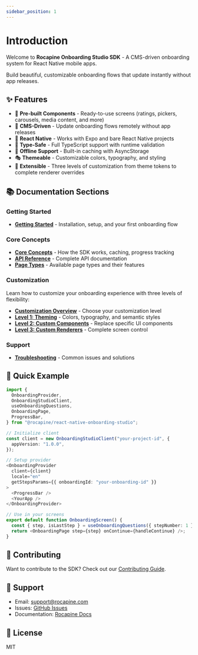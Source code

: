 ```yaml
---
sidebar_position: 1
---
```


# Introduction

Welcome to **Rocapine Onboarding Studio SDK** - A CMS-driven onboarding system for React Native mobile apps.

Build beautiful, customizable onboarding flows that update instantly without app releases.

## ✨ Features

- 🎨 **Pre-built Components** - Ready-to-use screens (ratings, pickers, carousels, media content, and more)
- 🔄 **CMS-Driven** - Update onboarding flows remotely without app releases
- 📱 **React Native** - Works with Expo and bare React Native projects
- 🎯 **Type-Safe** - Full TypeScript support with runtime validation
- 💾 **Offline Support** - Built-in caching with AsyncStorage
- 🎭 **Themeable** - Customizable colors, typography, and styling
- 🔧 **Extensible** - Three levels of customization from theme tokens to complete renderer overrides

## 📚 Documentation Sections

### Getting Started
- [**Getting Started**](./getting-started.mdx) - Installation, setup, and your first onboarding flow

### Core Concepts
- [**Core Concepts**](./core-concepts.mdx) - How the SDK works, caching, progress tracking
- [**API Reference**](./api-reference.mdx) - Complete API documentation
- [**Page Types**](./page-types.mdx) - Available page types and their features

### Customization
Learn how to customize your onboarding experience with three levels of flexibility:

- [**Customization Overview**](./customization/intro.mdx) - Choose your customization level
- [**Level 1: Theming**](./customization/theming.mdx) - Colors, typography, and semantic styles
- [**Level 2: Custom Components**](./customization/custom-components.mdx) - Replace specific UI components
- [**Level 3: Custom Renderers**](./customization/custom-renderers.mdx) - Complete screen control

### Support
- [**Troubleshooting**](./troubleshooting.mdx) - Common issues and solutions

## 🚀 Quick Example

```typescript
import {
  OnboardingProvider,
  OnboardingStudioClient,
  useOnboardingQuestions,
  OnboardingPage,
  ProgressBar,
} from "@rocapine/react-native-onboarding-studio";

// Initialize client
const client = new OnboardingStudioClient("your-project-id", {
  appVersion: "1.0.0",
});

// Setup provider
<OnboardingProvider
  client={client}
  locale="en"
  getStepsParams={{ onboardingId: "your-onboarding-id" }}
>
  <ProgressBar />
  <YourApp />
</OnboardingProvider>

// Use in your screens
export default function OnboardingScreen() {
  const { step, isLastStep } = useOnboardingQuestions({ stepNumber: 1 });
  return <OnboardingPage step={step} onContinue={handleContinue} />;
}
```

## 🤝 Contributing

Want to contribute to the SDK? Check out our [Contributing Guide](https://github.com/rocapine/react-native-onboarding-studio/blob/main/CONTRIBUTING.md).

## 📧 Support

- Email: support@rocapine.com
- Issues: [GitHub Issues](https://github.com/rocapine/react-native-onboarding-studio/issues)
- Documentation: [Rocapine Docs](https://docs.rocapine.com)

## 📄 License

MIT
